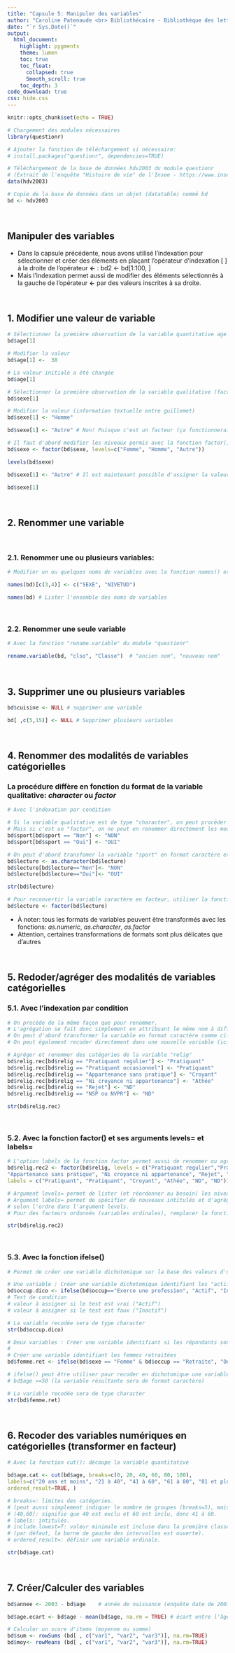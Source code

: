 ```yaml
---
title: "Capsule 5: Manipuler des variables"
author: "Caroline Patenaude <br> Bibliothécaire - Bibliothèque des lettres et sciences humaines"
date: "`r Sys.Date()`"
output: 
  html_document: 
    highlight: pygments
    theme: lumen
    toc: true
    toc_float: 
      collapsed: true
      Smooth_scroll: true
    toc_depth: 3
code_download: true
css: hide.css
---
```


```r
knitr::opts_chunk$set(echo = TRUE)
```

<script src="hideOutput.js"></script>



```r
# Chargement des modules nécessaires
library(questionr)

# Ajouter la fonction de téléchargement si nécessaire:
# install.packages("questionr", dependencies=TRUE)

# Téléchargement de la base de données hdv2003 du module questionr
# (Extrait de l'enquête "Histoire de vie" de l'Insee - https://www.insee.fr/fr/statistiques/2532244)
data(hdv2003)

# Copie de la base de données dans un objet (datatable) nommé bd
bd <- hdv2003
```

<br>

<div class="fold o">

# Manipuler des variables

*   Dans la capsule précédente, nous avons utilisé l'indexation pour sélectionner et créer des éléments en plaçant l’opérateur d’indexation  [ ] à la droite de l’opérateur **<-** :  bd2 <- bd[1:100, ] 
*   Mais l’indexation permet aussi de modifier des éléments sélectionnés à la gauche de l'opérateur **<-** par des valeurs inscrites à sa droite.

<br>

## 1. Modifier une valeur de variable

```r
# Sélectionner la première observation de la variable quantitative age 
bd$age[1]
```


```r
# Modifier la valeur 
bd$age[1] <-  38
```

```r
# La valeur initiale a été changée
bd$age[1]
```

```r
# Sélectionner la première observation de la variable qualitative (factor) sexe 
bd$sexe[1]
```


```r
# Modifier la valeur (information textuelle entre guillemet)
bd$sexe[1] <- "Homme"
```


```r
bd$sexe[1] <- "Autre" # Non! Puisque c'est un facteur (ça fonctionnerait pour une variable "caractère")
```


```r
# Il faut d'abord modifier les niveaux permis avec la fonction factor() et son argument levels=
bd$sexe <- factor(bd$sexe, levels=c("Femme", "Homme", "Autre")) 
```

```r
levels(bd$sexe)
```

```r
bd$sexe[1] <- "Autre" # Il est maintenant possible d'assigner la valeur "Autre"
```

```r
bd$sexe[1] 
```

<br>

## 2. Renommer une variable

<br>

### 2.1. Renommer une ou plusieurs variables: 

```r
# Modifier un ou quelques noms de variables avec la fonction names() et l'indexation par position

names(bd)[c(3,4)] <- c("SEXE", "NIVETUD")
```


```r
names(bd) # Lister l'ensemble des noms de variables
```

<br>

### 2.2. Renommer une seule variable

```r
# Avec la fonction "rename.variable" du module "questionr"

rename.variable(bd, "clso", "Classe")  # "ancien nom", "nouveau nom"
```

<br>

## 3. Supprimer une ou plusieurs variables

```r
bd$cuisine <- NULL # supprimer une variable
```


```r
bd[ ,c(5,15)] <- NULL # Supprimer plusieurs variables
```

<br>

## 4.  Renommer des modalités de variables catégorielles

### La procédure diffère en fonction du format de la variable qualitative: *character* ou *factor*

```r
# Avec l'indexation par condition

# Si la variable qualitative est de type "character", on peut procéder comme suit
# Mais si c'est un "factor", on ne peut en renommer directement les modalités (niveaux) 
bd$sport[bd$sport == "Non"] <- "NON"
bd$sport[bd$sport == "Oui"] <- "OUI"
```


```r
# On peut d'abord transfomer la variable "sport" en format caractère et renommer les modalités
bd$lecture <- as.character(bd$lecture)
bd$lecture[bd$lecture=="Non"]<- "NON"
bd$lecture[bd$lecture=="Oui"]<- "OUI"
```

```r
str(bd$lecture)
```


```r
# Pour reconvertir la variable caractère en facteur, utiliser la fonction factor
bd$lecture <- factor(bd$lecture)
```

* À noter: tous les formats de variables peuvent être transformés avec les fonctions: *as.numeric*, *as.character*, *as.factor*
* Attention, certaines transformations de formats sont plus délicates que d'autres

<br>

## 5. Redoder/agréger des modalités de variables catégorielles

### 5.1. Avec l'indexation par condition

```r
# On procède de la même façon que pour renommer. 
# L'agrégation se fait donc simplement en attribuant le même nom à différentes catégories
# On peut d'abord transformer la variable en format caractère comme ci-haut avec la fonction as.character()
# On peut également recoder directement dans une nouvelle variable (ici bd$relig.rec) qui sera en format caractère

# Agréger et renommer des catégories de la variable "relig"
bd$relig.rec[bd$relig == "Pratiquant regulier"] <- "Pratiquant"
bd$relig.rec[bd$relig == "Pratiquant occasionnel"] <- "Pratiquant"
bd$relig.rec[bd$relig == "Appartenance sans pratique"] <- "Croyant"
bd$relig.rec[bd$relig == "Ni croyance ni appartenance"] <- "Athée"
bd$relig.rec[bd$relig == "Rejet"] <- "ND"
bd$relig.rec[bd$relig == "NSP ou NVPR"] <- "ND"
```


```r
str(bd$relig.rec)
```

<br>

### 5.2. Avec la fonction factor() et ses arguments levels= et labels=

```r
# L'option labels de la fonction factor permet aussi de renommer ou agréger les niveaux d'un facteur
bd$relig.rec2 <- factor(bd$relig, levels = c("Pratiquant regulier","Pratiquant occasionnel", 
"Appartenance sans pratique", "Ni croyance ni appartenance", "Rejet", "NSP ou NVPR"), 
labels = c("Pratiquant", "Pratiquant", "Croyant", "Athée", "ND", "ND"))

# Argument levels= permet de lister (et réordonner au besoin) les niveaux présents dans le facteur.
# Argument labels= permet de spécifier de nouveaux intitulés et d'agréger les niveaux listés 
# selon l'ordre dans l'argument levels.
# Pour des facteurs ordonnés (variables ordinales), remplacer la fonction factor() par ordered().
```

```r
str(bd$relig.rec2) 
```

<br>

### 5.3. Avec la fonction ifelse()
```r
# Permet de créer une variable dichotomique sur la base des valeurs d'une ou plusieurs variables 

# Une variable : Créer une variable dichotomique identifiant les "actifs" et "inactifs"
bd$occup.dico <- ifelse(bd$occup=="Exerce une profession", "Actif", "Inactif")  
# Test de condition
# valeur à assigner si le test est vrai ("Actif")
# valeur à assigner si le test est faux ("Inactif")
```

```r
# La variable recodée sera de type character
str(bd$occup.dico)
```


```r
# Deux variables : Créer une variable identifiant si les répondants sont des femmes retraitées, Oui ou Non:
#
# Créer une variable identifiant les femmes retraitées
bd$femme.ret <- ifelse(bd$sexe == "Femme" & bd$occup == "Retraite", "Oui", "Non")

# ifelse() peut être utiliser pour recoder en dichotomique une variable numérique : 
# bd$age >=50 (la variable résultante sera de format caractère)
```

```r
# La variable recodée sera de type character
str(bd$femme.ret)
```

<br>

## 6. Recoder des variables numériques en catégorielles (transformer en facteur)

```r
# Avec la fonction cut(): découpe la variable quantitative

bd$age.cat <- cut(bd$age, breaks=c(0, 20, 40, 60, 80, 100), 
labels=c("20 ans et moins", "21 à 40", "41 à 60", "61 à 80", "81 et plus"), 
ordered_result=TRUE, )

# breaks=: limites des catégories.
# (peut aussi simplement indiquer le nombre de groupes (breaks=5), mais le résultat n'est pas optimal)
# (40,60]: signifie que 40 est exclu et 60 est inclu, donc 41 à 60.
# labels: intitulés.
# include.lowest=T: valeur minimale est incluse dans la première classe 
# (par défaut, la borne de gauche des intervalles est ouverte).
# ordered_result=: définir une variable ordinale.
```

```r
str(bd$age.cat)
```

<br>

## 7. Créer/Calculer des variables

```r
bd$annee <- 2003 - bd$age    # année de naissance (enquête date de 2003) 
```

```r
bd$age.ecart <- bd$age - mean(bd$age, na.rm = TRUE) # écart entre l'âge du répondant et la moyenne
```


```r
# Calculer un score d'items (moyenne ou somme)
bd$sum <- rowSums (bd[ , c("var1", "var2", "var3")], na.rm=TRUE)
bd$moy<- rowMeans (bd[ , c("var1", "var2", "var3")], na.rm=TRUE)
```

</div>
